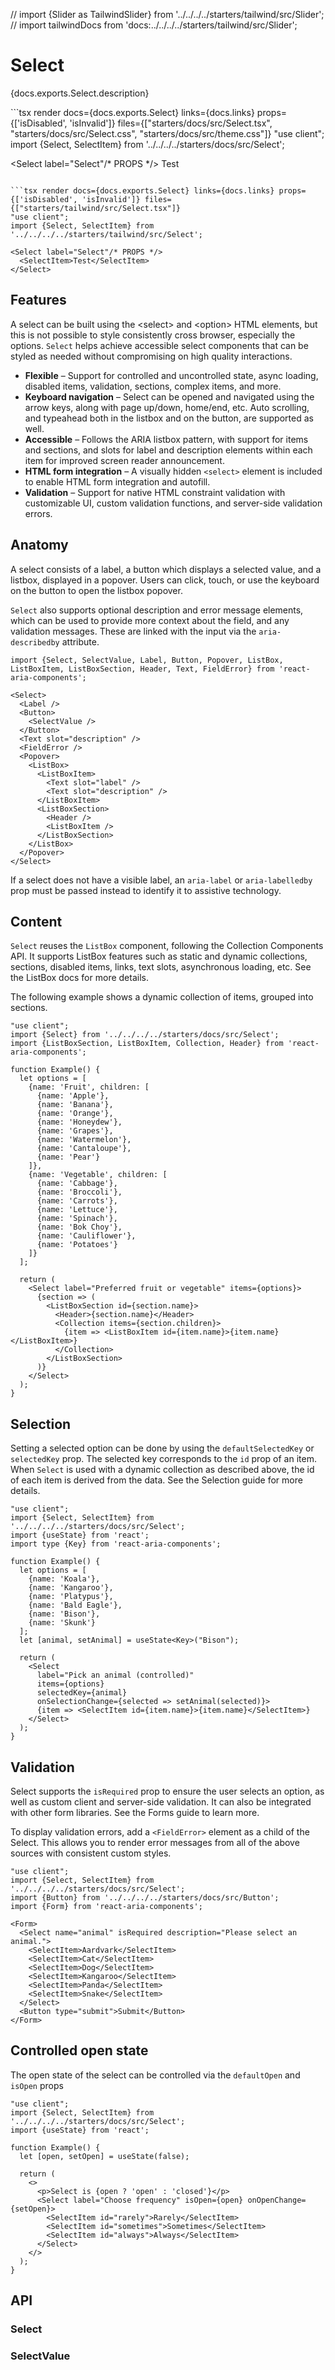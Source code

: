 
// import {Slider as TailwindSlider} from '../../../../starters/tailwind/src/Slider';
// import tailwindDocs from 'docs:../../../../starters/tailwind/src/Slider';

# Select

<PageDescription>{docs.exports.Select.description}</PageDescription>

<StylingExamples>
  ```tsx render docs={docs.exports.Select} links={docs.links} props={['isDisabled', 'isInvalid']} files={["starters/docs/src/Select.tsx", "starters/docs/src/Select.css", "starters/docs/src/theme.css"]}
  "use client";
  import {Select, SelectItem} from '../../../../starters/docs/src/Select';

  <Select label="Select"/* PROPS */>
    <SelectItem>Test</SelectItem>
  </Select>
  ```

  ```tsx render docs={docs.exports.Select} links={docs.links} props={['isDisabled', 'isInvalid']} files={["starters/tailwind/src/Select.tsx"]}
  "use client";
  import {Select, SelectItem} from '../../../../starters/tailwind/src/Select';

  <Select label="Select"/* PROPS */>
    <SelectItem>Test</SelectItem>
  </Select>
  ```

</StylingExamples>

## Features

A select can be built using the &lt;select&gt;
and &lt;option&gt; HTML elements, but this is
not possible to style consistently cross browser, especially the options. `Select` helps achieve accessible
select components that can be styled as needed without compromising on high quality interactions.

* **Flexible** – Support for controlled and uncontrolled state, async loading, disabled items, validation, sections, complex items, and more.
* **Keyboard navigation** – Select can be opened and navigated using the arrow keys, along with page up/down, home/end, etc. Auto scrolling, and typeahead both in the listbox and on the button, are supported as well.
* **Accessible** – Follows the ARIA listbox pattern, with support for items and sections, and slots for label and description elements within each item for improved screen reader announcement.
* **HTML form integration** – A visually hidden `<select>` element is included to enable HTML form integration and autofill.
* **Validation** – Support for native HTML constraint validation with customizable UI, custom validation functions, and server-side validation errors.

## Anatomy

<Anatomy />

A select consists of a label, a button which displays a selected value, and a listbox, displayed in a
popover. Users can click, touch, or use the keyboard on the button to open the listbox popover.

`Select` also supports optional description and error message elements, which can be used
to provide more context about the field, and any validation messages. These are linked with the
input via the `aria-describedby` attribute.

```tsx
import {Select, SelectValue, Label, Button, Popover, ListBox, ListBoxItem, ListBoxSection, Header, Text, FieldError} from 'react-aria-components';

<Select>
  <Label />
  <Button>
    <SelectValue />
  </Button>
  <Text slot="description" />
  <FieldError />
  <Popover>
    <ListBox>
      <ListBoxItem>
        <Text slot="label" />
        <Text slot="description" />
      </ListBoxItem>
      <ListBoxSection>
        <Header />
        <ListBoxItem />
      </ListBoxSection>
    </ListBox>
  </Popover>
</Select>
```

If a select does not have a visible label, an `aria-label` or `aria-labelledby` prop must be passed instead to identify it to assistive technology.

## Content

`Select` reuses the `ListBox` component, following the Collection Components API. It supports ListBox features such as static and dynamic collections, sections, disabled items, links, text slots, asynchronous loading, etc. See the ListBox docs for more details.

The following example shows a dynamic collection of items, grouped into sections.

```tsx render hideImports
"use client";
import {Select} from '../../../../starters/docs/src/Select';
import {ListBoxSection, ListBoxItem, Collection, Header} from 'react-aria-components';

function Example() {
  let options = [
    {name: 'Fruit', children: [
      {name: 'Apple'},
      {name: 'Banana'},
      {name: 'Orange'},
      {name: 'Honeydew'},
      {name: 'Grapes'},
      {name: 'Watermelon'},
      {name: 'Cantaloupe'},
      {name: 'Pear'}
    ]},
    {name: 'Vegetable', children: [
      {name: 'Cabbage'},
      {name: 'Broccoli'},
      {name: 'Carrots'},
      {name: 'Lettuce'},
      {name: 'Spinach'},
      {name: 'Bok Choy'},
      {name: 'Cauliflower'},
      {name: 'Potatoes'}
    ]}
  ];

  return (
    <Select label="Preferred fruit or vegetable" items={options}>
      {section => (
        <ListBoxSection id={section.name}>
          <Header>{section.name}</Header>
          <Collection items={section.children}>
            {item => <ListBoxItem id={item.name}>{item.name}</ListBoxItem>}
          </Collection>
        </ListBoxSection>
      )}
    </Select>
  );
}
```

## Selection

Setting a selected option can be done by using the `defaultSelectedKey` or `selectedKey` prop. The selected key corresponds to the `id` prop of an item.
When `Select` is used with a dynamic collection as described above, the id of each item is derived from the data.
See the Selection guide for more details.

```tsx render hideImports
"use client";
import {Select, SelectItem} from '../../../../starters/docs/src/Select';
import {useState} from 'react';
import type {Key} from 'react-aria-components';

function Example() {
  let options = [
    {name: 'Koala'},
    {name: 'Kangaroo'},
    {name: 'Platypus'},
    {name: 'Bald Eagle'},
    {name: 'Bison'},
    {name: 'Skunk'}
  ];
  let [animal, setAnimal] = useState<Key>("Bison");

  return (
    <Select
      label="Pick an animal (controlled)"
      items={options}
      selectedKey={animal}
      onSelectionChange={selected => setAnimal(selected)}>
      {item => <SelectItem id={item.name}>{item.name}</SelectItem>}
    </Select>
  );
}
```

## Validation

Select supports the `isRequired` prop to ensure the user selects an option, as well as custom client and server-side validation. It can also be integrated with other form libraries. See the Forms guide to learn more.

To display validation errors, add a `<FieldError>` element as a child of the Select. This allows you to render error messages from all of the above sources with consistent custom styles.

```tsx render hideImports
"use client";
import {Select, SelectItem} from '../../../../starters/docs/src/Select';
import {Button} from '../../../../starters/docs/src/Button';
import {Form} from 'react-aria-components';

<Form>
  <Select name="animal" isRequired description="Please select an animal.">
    <SelectItem>Aardvark</SelectItem>
    <SelectItem>Cat</SelectItem>
    <SelectItem>Dog</SelectItem>
    <SelectItem>Kangaroo</SelectItem>
    <SelectItem>Panda</SelectItem>
    <SelectItem>Snake</SelectItem>
  </Select>
  <Button type="submit">Submit</Button>
</Form>
```

## Controlled open state

The open state of the select can be controlled via the `defaultOpen` and `isOpen` props

```tsx render hideImports
"use client";
import {Select, SelectItem} from '../../../../starters/docs/src/Select';
import {useState} from 'react';

function Example() {
  let [open, setOpen] = useState(false);

  return (
    <>
      <p>Select is {open ? 'open' : 'closed'}</p>
      <Select label="Choose frequency" isOpen={open} onOpenChange={setOpen}>
        <SelectItem id="rarely">Rarely</SelectItem>
        <SelectItem id="sometimes">Sometimes</SelectItem>
        <SelectItem id="always">Always</SelectItem>
      </Select>
    </>
  );
}
```

## API

### Select

<PropTable component={docs.exports.Select} links={docs.links} />

<StateTable defaultClassName="react-aria-Select" properties={docs.exports.SelectRenderProps.properties} />

### SelectValue

<PropTable component={docs.exports.SelectValue} links={docs.links} />

<StateTable defaultClassName="react-aria-SelectValue" properties={docs.exports.SelectValueRenderProps.properties} />


